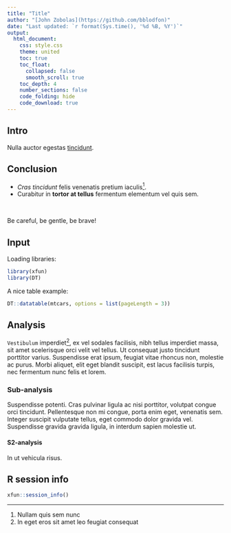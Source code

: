 ```yaml
---
title: "Title"
author: "[John Zobolas](https://github.com/bblodfon)"
date: "Last updated: `r format(Sys.time(), '%d %B, %Y')`"
output:
  html_document:
    css: style.css
    theme: united
    toc: true
    toc_float:
      collapsed: false
      smooth_scroll: true
    toc_depth: 4
    number_sections: false
    code_folding: hide
    code_download: true
---
```


## Intro {-}

Nulla auctor egestas [tincidunt](#Sub-analysis).

## Conclusion {-}

<div class="green-box">
  - *Cras tincidunt* felis venenatis pretium iaculis[<sup>1</sup>](#footnote1). 
  - Curabitur in **tortor at tellus** fermentum elementum vel quis sem.
</div>
<br>
<div class="orange-box">
Be careful, be gentle, be brave!
</div>

## Input {-}

Loading libraries:
```r
library(xfun)
library(DT)
```

<div id="table1">A nice table example:</div>
```r
DT::datatable(mtcars, options = list(pageLength = 3))
```

## Analysis {-}

`Vestibulum` imperdiet[<sup>2</sup>](#footnote2), ex vel sodales facilisis, nibh tellus imperdiet massa, sit amet scelerisque orci velit vel tellus. Ut consequat justo tincidunt porttitor varius. Suspendisse erat ipsum, feugiat vitae rhoncus non, molestie ac purus. Morbi aliquet, elit eget blandit suscipit, est lacus facilisis turpis, nec fermentum nunc felis et lorem.

### Sub-analysis {-}

Suspendisse potenti. Cras pulvinar ligula ac nisi porttitor, volutpat congue orci tincidunt. Pellentesque non mi congue, porta enim eget, venenatis sem. Integer suscipit vulputate tellus, eget commodo dolor gravida vel. Suspendisse gravida gravida ligula, in interdum sapien molestie ut.

#### S2-analysis {-}

<div class="blue-box">
In ut vehicula risus.
</div>

## R session info {-}

```r
xfun::session_info()
```

----
1. <div id="footnote1">Nullam quis sem nunc</div>
2. <div id="footnote2">In eget eros sit amet leo feugiat consequat</div>
